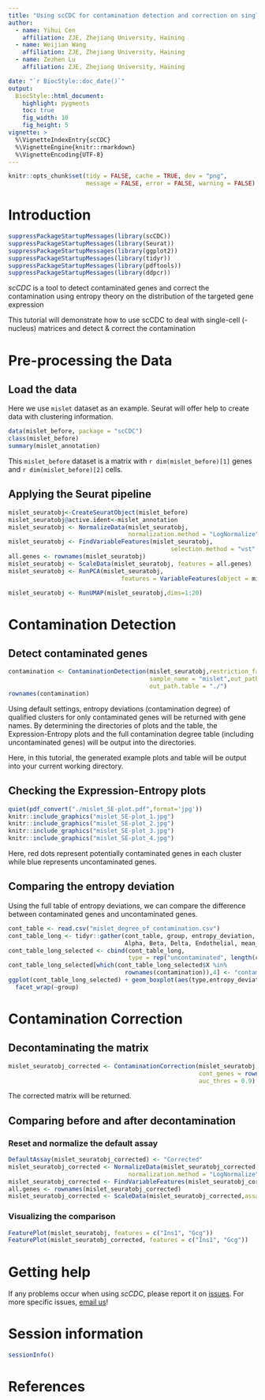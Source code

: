 ---
title: "Using scCDC for contamination detection and correction on single-cell (-nucleus) RNA-Seq data"
author:
  - name: Yihui Cen
    affiliation: ZJE, Zhejiang University, Haining
  - name: Weijian Wang
    affiliation: ZJE, Zhejiang University, Haining
  - name: Zezhen Lu
    affiliation: ZJE, Zhejiang University, Haining

date: "`r BiocStyle::doc_date()`"
output:
  BiocStyle::html_document:
    highlight: pygments
    toc: true
    fig_width: 10
    fig_height: 5
vignette: >
  %\VignetteIndexEntry{scCDC}
  %\VignetteEngine{knitr::rmarkdown}
  %\VignetteEncoding{UTF-8}
---

```{r echo=FALSE, include=FALSE}
knitr::opts_chunk$set(tidy = FALSE, cache = TRUE, dev = "png",
                      message = FALSE, error = FALSE, warning = FALSE)
```

# Introduction

```{r setup}
suppressPackageStartupMessages(library(scCDC))
suppressPackageStartupMessages(library(Seurat))
suppressPackageStartupMessages(library(ggplot2))
suppressPackageStartupMessages(library(tidyr))
suppressPackageStartupMessages(library(pdftools))
suppressPackageStartupMessages(library(ddpcr))
```

*scCDC* is a tool to detect contaminated genes and correct the contamination using entropy theory on the distribution of the targeted gene expression

This tutorial will demonstrate how to use scCDC to deal with single-cell (-nucleus) matrices and detect & correct the contamination

# Pre-processing the Data

## Load the data

Here we use `mislet` dataset as an example. Seurat will offer help to create data with clustering information.
```{r load-data}
data(mislet_before, package = "scCDC")
class(mislet_before)
summary(mislet_annotation)
```

This `mislet_before` dataset is a matrix with `r dim(mislet_before)[1]` genes and `r dim(mislet_before)[2]` cells.

## Applying the Seurat pipeline

```{r apply-Seurat,message=FALSE,warning=FALSE}
mislet_seuratobj<-CreateSeuratObject(mislet_before)
mislet_seuratobj@active.ident<-mislet_annotation
mislet_seuratobj <- NormalizeData(mislet_seuratobj,
                                  normalization.method = "LogNormalize",scale.factor = 10000)
mislet_seuratobj <- FindVariableFeatures(mislet_seuratobj, 
                                              selection.method = "vst", nfeatures = 2000)
all.genes <- rownames(mislet_seuratobj)
mislet_seuratobj <- ScaleData(mislet_seuratobj, features = all.genes)
mislet_seuratobj <- RunPCA(mislet_seuratobj, 
                                features = VariableFeatures(object = mislet_seuratobj))

mislet_seuratobj <- RunUMAP(mislet_seuratobj,dims=1:20)
```

# Contamination Detection

## Detect contaminated genes

```{r ContaminationDetection.1}
contamination <- ContaminationDetection(mislet_seuratobj,restriction_factor = 0.8, 
                                        sample_name = "mislet",out_path.plot = "./",
                                        out_path.table = "./")
rownames(contamination)
```

Using default settings, entropy deviations (contamination degree) of qualified clusters for only contaminated genes will be returned with gene names. By determining the directories of plots and the table, the Expression-Entropy plots and the full contamination degree table (including uncontaminated genes) will be output into the directories.

Here, in this tutorial, the generated example plots and table will be output into your current working directory.

## Checking the Expression-Entropy plots

```{r ContaminationDetection.2,fig.width=1,fig.height=1}
quiet(pdf_convert("./mislet_SE-plot.pdf",format='jpg'))
knitr::include_graphics("mislet_SE-plot_1.jpg")
knitr::include_graphics("mislet_SE-plot_2.jpg")
knitr::include_graphics("mislet_SE-plot_3.jpg")
knitr::include_graphics("mislet_SE-plot_4.jpg")
```
Here, red dots represent potentially contaminated genes in each cluster while blue represents uncontaminated genes.

## Comparing the entropy deviation

Using the full table of entropy deviations, we can compare the difference between contaminated genes and uncontaminated genes. 
```{r ContaminationDetection.3}
cont_table <- read.csv("mislet_degree_of_contamination.csv")
cont_table_long <- tidyr::gather(cont_table, group, entropy_deviation, 
                                 Alpha, Beta, Delta, Endothelial, mean_distance)
cont_table_long_selected <- cbind(cont_table_long, 
                                  type = rep("uncontaminated", length(cont_table_long[,1])))
cont_table_long_selected[which(cont_table_long_selected$X %in% 
                                 rownames(contamination)),4] <- "contaminated"
ggplot(cont_table_long_selected) + geom_boxplot(aes(type,entropy_deviation),outlier.shape = NA) +
  facet_wrap(~group)

```

# Contamination Correction

## Decontaminating the matrix

```{r ContaminationCorrection.1}
mislet_seuratobj_corrected <- ContaminationCorrection(mislet_seuratobj, 
                                                      cont_genes = rownames(contamination),
                                                      auc_thres = 0.9)
```
The corrected matrix will be returned. 

## Comparing before and after decontamination

### Reset and normalize the default assay

```{r ContaminationCorrection.2}
DefaultAssay(mislet_seuratobj_corrected) <- "Corrected"
mislet_seuratobj_corrected <- NormalizeData(mislet_seuratobj_corrected,assay = "Corrected",
                                  normalization.method = "LogNormalize",scale.factor = 10000)
mislet_seuratobj_corrected <- FindVariableFeatures(mislet_seuratobj_corrected,assay = "Corrected",selection.method = "vst", nfeatures = 2000)
all.genes <- rownames(mislet_seuratobj_corrected)
mislet_seuratobj_corrected <- ScaleData(mislet_seuratobj_corrected,assay = "Corrected",features = all.genes)
```

### Visualizing the comparison

```{r ContaminationCorrection.3}
FeaturePlot(mislet_seuratobj, features = c("Ins1", "Gcg"))
FeaturePlot(mislet_seuratobj_corrected, features = c("Ins1", "Gcg"))
```

# Getting help

If any problems occur when using *scCDC*, please report it on [issues](https://github.com/TellerLu/issues). For more specific issues, [email us](yihui.19@intl.zju.edu.cn)!

# Session information

```{r}
sessionInfo()
```

# References




